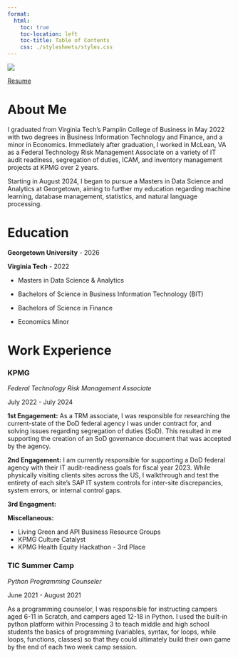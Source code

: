 ```yaml
---
format:
  html:
    toc: true
    toc-location: left
    toc-title: Table of Contents
    css: ./stylesheets/styles.css
---
```


::: {.grid}
![](./images/photo.png){.my_image}

[Resume](./documents/Resume.pdf)


:::

# About Me
I graduated from Virginia Tech's Pamplin College of Business in May 2022 with two degrees in Business Information Technology and Finance, and a minor in Economics. Immediately after graduation, I worked in McLean, VA as a Federal Technology Risk Management Associate on a variety of IT audit readiness, segregation of duties, ICAM, and inventory management projects at KPMG over 2 years.

Starting in August 2024, I began to pursue a Masters in Data Science and Analytics at Georgetown, aiming to further my education regarding machine learning, database management, statistics, and natural language processing.

# Education

::: {.grid}
**Georgetown University** - 2026

**Virginia Tech** - 2022

- Masters in Data Science & Analytics



- Bachelors of Science in Business Information Technology (BIT)

- Bachelors of Science in Finance

- Economics Minor

:::


# Work Experience

### KPMG
*Federal Technology Risk Management Associate*

July 2022 - July 2024

**1st Engagement:** As a TRM associate, I was responsible for researching the current-state of the DoD federal agency I was under contract for, and solving issues regarding segregation of duties (SoD). This resulted in me supporting the creation of an SoD governance document that was accepted by the agency.

**2nd Engagement:** I am currently responsible for supporting a DoD federal agency with their IT audit-readiness goals for fiscal year 2023. While physically visiting clients sites across the US, I walkthrough and test the entirety of each site's SAP IT system controls for inter-site discrepancies, system errors, or internal control gaps.

**3rd Engagment:** 

**Miscellaneous:**

- Living Green and API Business Resource Groups
- KPMG Culture Catalyst
- KPMG Health Equity Hackathon - 3rd Place

### TIC Summer Camp
*Python Programming Counseler*

June 2021 - August 2021

As a programming counselor, I was responsible for instructing campers aged 6-11 in Scratch, and campers aged 12-18 in Python. I used the built-in python platform within Processing 3 to teach middle and high school students the basics of programming (variables, syntax, for loops, while loops, functions, classes) so that they could ultimately build their own game by the end of each two week camp session.

